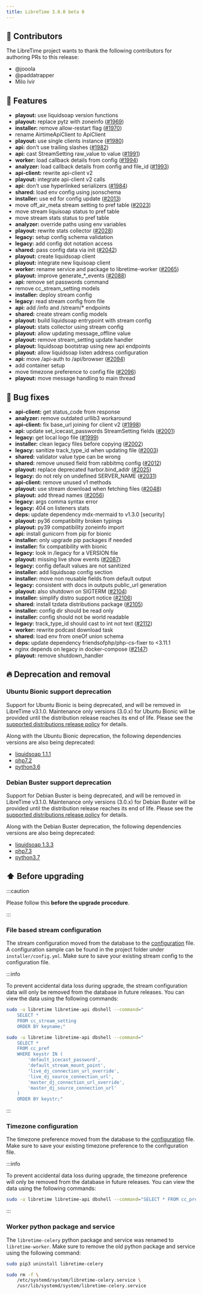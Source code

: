 ```yaml
---
title: LibreTime 3.0.0 beta 0
---
```



<ReleaseHead date="2022-09-16" version="3.0.0-beta.0" />

## :sparkling_heart: Contributors

The LibreTime project wants to thank the following contributors for authoring PRs to this release:

- @jooola
- @paddatrapper
- Milo Ivir

<!-- vale off -->

## :rocket: Features

- **playout:** use liquidsoap version functions
- **playout:** replace pytz with zoneinfo ([#1969](https://github.com/libretime/libretime/issues/1969))
- **installer:** remove allow-restart flag ([#1970](https://github.com/libretime/libretime/issues/1970))
- rename AirtimeApiClient to ApiClient
- **playout:** use single clients instance ([#1980](https://github.com/libretime/libretime/issues/1980))
- **api:** don't use trailing slashes ([#1982](https://github.com/libretime/libretime/issues/1982))
- **api:** cast StreamSetting raw_value to value ([#1991](https://github.com/libretime/libretime/issues/1991))
- **worker:** load callback details from config ([#1994](https://github.com/libretime/libretime/issues/1994))
- **analyzer:** load callback details from config and file_id ([#1993](https://github.com/libretime/libretime/issues/1993))
- **api-client:** rewrite api-client v2
- **playout:** integrate api-client v2 calls
- **api:** don't use hyperlinked serializers ([#1984](https://github.com/libretime/libretime/issues/1984))
- **shared:** load env config using jsonschema
- **installer:** use ed for config update ([#2013](https://github.com/libretime/libretime/issues/2013))
- move off_air_meta stream setting to pref table ([#2023](https://github.com/libretime/libretime/issues/2023))
- move stream liquisoap status to pref table
- move stream stats status to pref table
- **analyzer:** override paths using env variables
- **playout:** rewrite stats collector ([#2028](https://github.com/libretime/libretime/issues/2028))
- **legacy:** setup config schema validation
- **legacy:** add config dot notation access
- **shared:** pass config data via init ([#2042](https://github.com/libretime/libretime/issues/2042))
- **playout:** create liquidsoap client
- **playout:** integrate new liquisoap client
- **worker:** rename service and package to libretime-worker ([#2065](https://github.com/libretime/libretime/issues/2065))
- **playout:** improve generate\_\*\_events ([#2088](https://github.com/libretime/libretime/issues/2088))
- **api:** remove set passwords command
- remove cc_stream_setting models
- **installer:** deploy stream config
- **legacy:** read stream config from file
- **api:** add /info and /stream/\* endpoints
- **shared:** create stream config models
- **playout:** build liquidsoap entrypoint with stream config
- **playout:** stats collector using stream config
- **playout:** allow updating message_offline value
- **playout:** remove stream_setting update handler
- **playout:** liquidsoap bootstrap using new api endpoints
- **playout:** allow liquidsoap listen address configuration
- **api:** move /api-auth to /api/browser ([#2094](https://github.com/libretime/libretime/issues/2094))
- add container setup
- move timezone preference to config file ([#2096](https://github.com/libretime/libretime/issues/2096))
- **playout:** move message handling to main thread

## :bug: Bug fixes

- **api-client:** get status_code from response
- **analyzer:** remove outdated urllib3 workaround
- **api-client:** fix base_url joining for client v2 ([#1998](https://github.com/libretime/libretime/issues/1998))
- **api:** update set_icecast_passwords StreamSetting fields ([#2001](https://github.com/libretime/libretime/issues/2001))
- **legacy:** get local logo file ([#1999](https://github.com/libretime/libretime/issues/1999))
- **installer:** clean legacy files before copying ([#2002](https://github.com/libretime/libretime/issues/2002))
- **legacy:** sanitize track_type_id when updating file ([#2003](https://github.com/libretime/libretime/issues/2003))
- **shared:** validator value type can be wrong
- **shared:** remove unused field from rabbitmq config ([#2012](https://github.com/libretime/libretime/issues/2012))
- **playout:** replace deprecated harbor.bind_addr ([#2025](https://github.com/libretime/libretime/issues/2025))
- **legacy:** do not rely on undefined SERVER_NAME ([#2031](https://github.com/libretime/libretime/issues/2031))
- **api-client:** remove unused v1 methods
- **playout:** use stream download when fetching files ([#2048](https://github.com/libretime/libretime/issues/2048))
- **playout:** add thread names ([#2056](https://github.com/libretime/libretime/issues/2056))
- **legacy:** args comma syntax error
- **legacy:** 404 on listeners stats
- **deps:** update dependency mdx-mermaid to v1.3.0 [security]
- **playout:** py36 compatibility broken typings
- **playout:** py39 compatibility zoneinfo import
- **api:** install gunicorn from pip for bionic
- **installer:** only upgrade pip packages if needed
- **installer:** fix compatibility with bionic
- **legacy:** look in /legacy for a VERSION file
- **playout:** missing live show events ([#2087](https://github.com/libretime/libretime/issues/2087))
- **legacy:** config default values are not sanitized
- **installer:** add liquidsoap config section
- **installer:** move non reusable fields from default output
- **legacy:** consistent with docs in outputs public_url generation
- **playout:** also shutdown on SIGTERM ([#2104](https://github.com/libretime/libretime/issues/2104))
- **installer:** simplify distro support notice ([#2106](https://github.com/libretime/libretime/issues/2106))
- **shared:** install tzdata distributions package ([#2105](https://github.com/libretime/libretime/issues/2105))
- **installer:** config dir should be read only
- **installer:** config should not be world readable
- **legacy:** track_type_id should cast to int not text ([#2112](https://github.com/libretime/libretime/issues/2112))
- **worker:** rewrite podcast download task
- **shared:** load env from oneOf union schema
- **deps:** update dependency friendsofphp/php-cs-fixer to \<3.11.1
- nginx depends on legacy in docker-compose ([#2147](https://github.com/libretime/libretime/issues/2147))
- **playout:** remove shutdown_handler

<!-- vale on -->

## :fire: Deprecation and removal

### Ubuntu Bionic support deprecation

Support for Ubuntu Bionic is being deprecated, and will be removed in LibreTime v3.1.0. Maintenance only versions (3.0.x) for Ubuntu Bionic will be provided until the distribution release reaches its end of life. Please see the [supported distributions release policy](./README.md#distributions-releases-support) for details.

Along with the Ubuntu Bionic deprecation, the following dependencies versions are also being deprecated:

- [liquidsoap 1.1.1](https://packages.ubuntu.com/bionic/liquidsoap)
- [php7.2](https://packages.ubuntu.com/bionic/php7.2)
- [python3.6](https://packages.ubuntu.com/bionic/python3)

### Debian Buster support deprecation

Support for Debian Buster is being deprecated, and will be removed in LibreTime v3.1.0. Maintenance only versions (3.0.x) for Debian Buster will be provided until the distribution release reaches its end of life. Please see the [supported distributions release policy](./README.md#distributions-releases-support) for details.

Along with the Debian Buster deprecation, the following dependencies versions are also being deprecated:

- [liquidsoap 1.3.3](https://packages.debian.org/buster/liquidsoap)
- [php7.3](https://packages.debian.org/buster/php7.3)
- [python3.7](https://packages.debian.org/buster/python3)

## :arrow_up: Before upgrading

:::caution

Please follow this **before the upgrade procedure**.

:::

### File based stream configuration

The stream configuration moved from the database to the [configuration](../admin-manual/configuration.md#stream) file. A configuration sample can be found in the project folder under `installer/config.yml`. Make sure to save your existing stream config to the configuration file.

:::info

To prevent accidental data loss during upgrade, the stream configuration data will only be removed from the database in future releases. You can view the data using the following commands:

```bash
sudo -u libretime libretime-api dbshell --command="
    SELECT *
    FROM cc_stream_setting
    ORDER BY keyname;"

sudo -u libretime libretime-api dbshell --command="
    SELECT *
    FROM cc_pref
    WHERE keystr IN (
        'default_icecast_password',
        'default_stream_mount_point',
        'live_dj_connection_url_override',
        'live_dj_source_connection_url',
        'master_dj_connection_url_override',
        'master_dj_source_connection_url'
    )
    ORDER BY keystr;"
```

:::

### Timezone configuration

The timezone preference moved from the database to the [configuration](../admin-manual/configuration.md#general) file. Make sure to save your existing timezone preference to the configuration file.

:::info

To prevent accidental data loss during upgrade, the timezone preference will only be removed from the database in future releases. You can view the data using the following commands:

```bash
sudo -u libretime libretime-api dbshell --command="SELECT * FROM cc_pref WHERE keystr = 'timezone'";
```

:::

### Worker python package and service

The `libretime-celery` python package and service was renamed to `libretime-worker`. Make sure to remove the old python package and service using the following command:

```bash
sudo pip3 uninstall libretime-celery

sudo rm -f \
    /etc/systemd/system/libretime-celery.service \
    /usr/lib/systemd/system/libretime-celery.service
```
